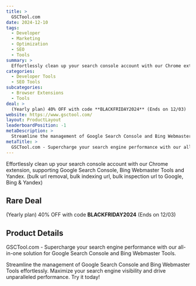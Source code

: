 ```yaml
---
title: >
  GSCTool.com
date: 2024-12-10
tags:
  - Developer
  - Marketing
  - Optimization
  - SEO
  - Tools
summary: >
  Effortlessly clean up your search console account with our Chrome extension, supporting Google Search Console, Bing Webmaster Tools and Yandex. (bulk url removal, bulk indexing url, bulk inspection url to Google, Bing & Yandex)
categories:
  - Developer Tools
  - SEO Tools
subcategories:
  - Browser Extensions
  - Tools
deal: >
  (Yearly plan) 40% OFF with code **BLACKFRIDAY2024** (Ends on 12/03)
website: https://www.gsctool.com/
layout: ProductLayout
leaderboardPosition: -1
metaDescription: >
  Streamline the management of Google Search Console and Bing Webmaster Tools effortlessly. Maximize your search engine visibility and drive unparalleled performance. Try it today!
metaTitle: >
  GSCTool.com - Supercharge your search engine performance with our all-in-one solution for Google Search Console and Bing Webmaster Tools.
---
```

Effortlessly clean up your search console account with our Chrome extension, supporting Google Search Console, Bing Webmaster Tools and Yandex. (bulk url removal, bulk indexing url, bulk inspection url to Google, Bing & Yandex)

## Rare Deal

(Yearly plan) 40% OFF with code **BLACKFRIDAY2024** (Ends on 12/03)

## Product Details

GSCTool.com - Supercharge your search engine performance with our all-in-one solution for Google Search Console and Bing Webmaster Tools.

Streamline the management of Google Search Console and Bing Webmaster Tools effortlessly. Maximize your search engine visibility and drive unparalleled performance. Try it today!
